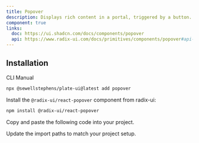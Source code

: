 ```yaml
---
title: Popover
description: Displays rich content in a portal, triggered by a button.
component: true
links:
  doc: https://ui.shadcn.com/docs/components/popover
  api: https://www.radix-ui.com/docs/primitives/components/popover#api-reference
---
```


## Installation

<Tabs defaultValue="cli">

<TabsList>
<TabsTrigger value="cli">CLI</TabsTrigger>
<TabsTrigger value="manual">Manual</TabsTrigger>
</TabsList>
<TabsContent value="cli">

```bash
npx @sewellstephens/plate-ui@latest add popover
```

</TabsContent>

<TabsContent value="manual">

<Steps>

<Step>

Install the `@radix-ui/react-popover` component from radix-ui:

```bash
npm install @radix-ui/react-popover
```

</Step>

<Step>

Copy and paste the following code into your project.

</Step>

<ComponentSource name="popover" />

<Step>

Update the import paths to match your project setup.

</Step>

</Steps>

</TabsContent>

</Tabs>
